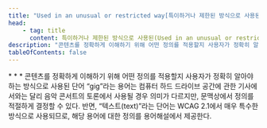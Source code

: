 ```yaml
---
title: "Used in an unusual or restricted way[특이하거나 제한된 방식으로 사용된]"
head:
    - tag: title
      content: 특이하거나 제한된 방식으로 사용된(Used in an unusual or restricted way)
description: "콘텐츠를 정확하게 이해하기 위해 어떤 정의를 적용할지 사용자가 정확히 알아야 하는 방식으로 사용된 단어"
tableOfContents: false
---
```


<Badge text="WCAG2" variant="note" size="large" />
* * *
콘텐츠를 정확하게 이해하기 위해 어떤 정의를 적용할지 사용자가 정확히 알아야 하는 방식으로 사용된 단어

<Card title="예제" icon="open-book">
“gig”라는 용어는 컴퓨터 하드 드라이브 공간에 관한 기사에서와는 달리 음악 콘서트의 토론에서 사용될 경우 의미가 다르지만, 문맥상에서 정의를 적절하게 결정할 수 있다. 반면, “텍스트(text)”라는 단어는 WCAG 2.1에서 매우 특수한 방식으로 사용되므로, 해당 용어에 대한 정의를 용어해설에서 제공한다.
</Card>
